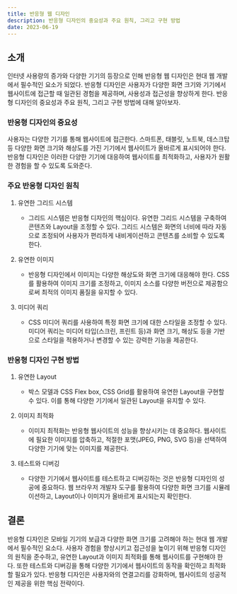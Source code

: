 ```yaml
---
title: 반응형 웹 디자인
description: 반응형 디자인의 중요성과 주요 원칙, 그리고 구현 방법
date: 2023-06-19
---
```


## 소개

인터넷 사용량의 증가와 다양한 기기의 등장으로 인해 반응형 웹 디자인은 현대 웹 개발에서 필수적인 요소가 되었다.
반응형 디자인은 사용자가 다양한 화면 크기와 기기에서 웹사이트에 접근할 때 일관된 경험을 제공하며, 사용성과 접근성을 향상하게 한다.
반응형 디자인의 중요성과 주요 원칙, 그리고 구현 방법에 대해 알아보자.   

### 반응형 디자인의 중요성

사용자는 다양한 기기를 통해 웹사이트에 접근한다. 스마트폰, 태블릿, 노트북, 데스크탑 등 다양한 화면 크기와 해상도를 가진 기기에서 웹사이트가 올바르게 표시되어야 한다.
반응형 디자인은 이러한 다양한 기기에 대응하여 웹사이트를 최적화하고, 사용자가 원활한 경험을 할 수 있도록 도와준다.

### 주요 반응형 디자인 원칙

1. 유연한 그리드 시스템

   - 그리드 시스템은 반응형 디자인의 핵심이다. 유연한 그리드 시스템을 구축하여 콘텐츠와 Layout을 조정할 수 있다. 그리드 시스템은 화면의 너비에 따라 자동으로 조정되어 사용자가 편리하게 내비게이션하고 콘텐츠를 소비할 수 있도록 한다.

2. 유연한 이미지

   - 반응형 디자인에서 이미지는 다양한 해상도와 화면 크기에 대응해야 한다. CSS를 활용하여 이미지 크기를 조정하고, 이미지 소스를 다양한 버전으로 제공함으로써 최적의 이미지 품질을 유지할 수 있다.

3. 미디어 쿼리
   - CSS 미디어 쿼리를 사용하여 특정 화면 크기에 대한 스타일을 조정할 수 있다. 미디어 쿼리는 미디어 타입(스크린, 프린트 등)과 화면 크기, 해상도 등을 기반으로 스타일을 적용하거나 변경할 수 있는 강력한 기능을 제공한다.

### 반응형 디자인 구현 방법

1. 유연한 Layout

   - 박스 모델과 CSS Flex box, CSS Grid를 활용하여 유연한 Layout을 구현할 수 있다. 이를 통해 다양한 기기에서 일관된 Layout을 유지할 수 있다.

2. 이미지 최적화

   - 이미지 최적화는 반응형 웹사이트의 성능을 향상시키는 데 중요하다. 웹사이트에 필요한 이미지를 압축하고, 적절한 포맷(JPEG, PNG, SVG 등)을 선택하여 다양한 기기에 맞는 이미지를 제공한다.

3. 테스트와 디버깅

   - 다양한 기기에서 웹사이트를 테스트하고 디버깅하는 것은 반응형 디자인의 성공에 중요하다. 웹 브라우저 개발자 도구를 활용하여 다양한 화면 크기를 시뮬레이션하고, Layout이나 이미지가 올바르게 표시되는지 확인한다.

## 결론

반응형 디자인은 모바일 기기의 보급과 다양한 화면 크기를 고려해야 하는 현대 웹 개발에서 필수적인 요소다.
사용자 경험을 향상시키고 접근성을 높이기 위해 반응형 디자인의 원칙을 준수하고, 유연한 Layout과 이미지 최적화를 통해 웹사이트를 구현해야 한다. 또한 테스트와 디버깅을 통해 다양한 기기에서 웹사이트의 동작을 확인하고 최적화할 필요가 있다. 반응형 디자인은 사용자와의 연결고리를 강화하며, 웹사이트의 성공적인 제공을 위한 핵심 전략이다.
